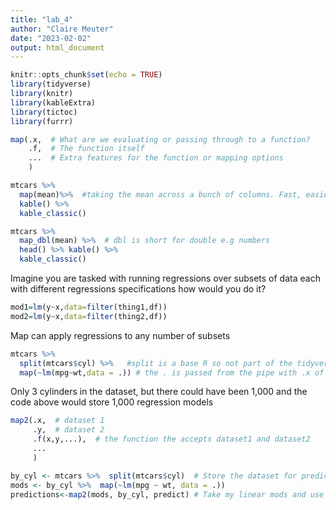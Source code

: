 ```yaml
---
title: "lab_4"
author: "Claire Meuter"
date: "2023-02-02"
output: html_document
---
```


```r
knitr::opts_chunk$set(echo = TRUE)
library(tidyverse)
library(knitr)
library(kableExtra)
library(tictoc)
library(furrr)
```

```r
map(.x,  # What are we evaluating or passing through to a function?
    .f,  # The function itself
    ...  # Extra features for the function or mapping options
    )
```

```r
mtcars %>% 
  map(mean)%>%  #taking the mean across a bunch of columns. Fast, easier to set up than a four loop 
  kable() %>% 
  kable_classic()
```
```r
mtcars %>% 
  map_dbl(mean) %>%  # dbl is short for double e.g numbers
  head() %>% kable() %>%
  kable_classic()
```
Imagine you are tasked with running regressions over subsets of data each with different regressions specifications how would you do it?
```r
mod1=lm(y~x,data=filter(thing1,df))
mod2=lm(y~x,data=filter(thing2,df))
```

Map can apply regressions to any number of subsets
```r
mtcars %>% 
  split(mtcars$cyl) %>%   #split is a base R so not part of the tidyverse, sort of like groupby 
  map(~lm(mpg~wt,data = .)) # the . is passed from the pipe with .x of map
```
Only 3 cylinders in the dataset, but there could have been 1,000 and the code above would store 1,000 regression models

```r
map2(.x,  # dataset 1
     .y,  # dataset 2
     .f(x,y,...),  # the function the accepts dataset1 and dataset2 
     ...
     )
```

```r
by_cyl <- mtcars %>%  split(mtcars$cyl)  # Store the dataset for predictions
mods <- by_cyl %>%  map(~lm(mpg ~ wt, data = .))
predictions<-map2(mods, by_cyl, predict) # Take my linear mods and use the data to predict mpg
```

